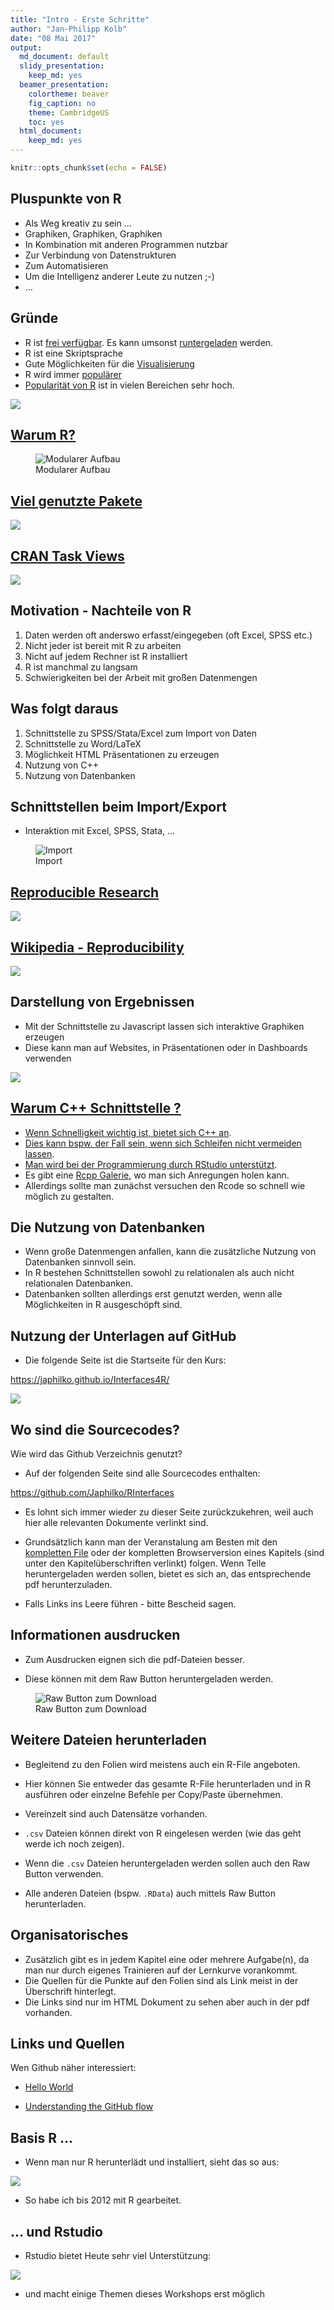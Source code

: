 ```yaml
---
title: "Intro - Erste Schritte"
author: "Jan-Philipp Kolb"
date: "08 Mai 2017"
output:
  md_document: default
  slidy_presentation: 
    keep_md: yes
  beamer_presentation:
    colortheme: beaver
    fig_caption: no
    theme: CambridgeUS
    toc: yes
  html_document:
    keep_md: yes
---
```


```r
knitr::opts_chunk$set(echo = FALSE)
```


## Pluspunkte von R

- Als Weg kreativ zu sein ...
- Graphiken, Graphiken, Graphiken
- In Kombination mit anderen Programmen nutzbar
- Zur Verbindung von Datenstrukturen
- Zum Automatisieren
- Um die Intelligenz anderer Leute zu nutzen ;-)
- ...

## Gründe

- R ist [frei verfügbar](https://www.r-project.org/). Es kann umsonst [runtergeladen](http://www.inside-r.org/why-use-r) werden.
- R ist eine Skriptsprache 
- Gute Möglichkeiten für die [Visualisierung](http://www.sr.bham.ac.uk/~ajrs/R/r-gallery.html) 
- R wird immer [populärer](https://twitter.com/josiahjdavis/status/559778930476220418)
- [Popularität von R](http://blog.revolutionanalytics.com/popularity/) ist in vielen Bereichen sehr hoch.

![](http://d287f0h5fel5hu.cloudfront.net/blog/wp-content/uploads/2013/06/bar-learn-r-img11.png)


## [Warum R?](http://stats.idre.ucla.edu/r/seminars/intro/)

![Modularer Aufbau](figure/ModularerAufbau.PNG)


## [Viel genutzte Pakete](https://gallery.shinyapps.io/cran-gauge/)

![](figure/CRANdownloads.PNG)


## [CRAN Task Views](https://cran.r-project.org/web/views/)

![](figure/CRANTaskviews.PNG)


## Motivation - Nachteile von R

1. Daten werden oft anderswo erfasst/eingegeben (oft Excel, SPSS etc.)
2. Nicht jeder ist bereit mit R zu arbeiten 
3. Nicht auf jedem Rechner ist R installiert
4. R ist manchmal zu langsam
5. Schwierigkeiten bei der Arbeit mit großen Datenmengen

## Was folgt daraus

1. Schnittstelle zu SPSS/Stata/Excel zum Import von Daten
2. Schnittstelle zu Word/LaTeX
3. Möglichkeit HTML Präsentationen zu erzeugen
4. Nutzung von C++
5. Nutzung von Datenbanken

## Schnittstellen beim Import/Export

- Interaktion mit Excel, SPSS, Stata, ...

![Import](figure/Import.PNG)

## [Reproducible Research](http://www.statsmakemecry.com/smmctheblog/the-time-for-reproducible-research-is-now)

![](figure/MiracleOccursImage.png)

## [Wikipedia - Reproducibility](https://en.wikipedia.org/wiki/Reproducibility)

![](figure/Spectrum_of_reproducible_research.png)


## Darstellung von Ergebnissen

- Mit der Schnittstelle zu Javascript lassen sich interaktive Graphiken erzeugen
- Diese kann man auf Websites, in Präsentationen oder in Dashboards verwenden


![](figure/visNetwork.jpg)


## [Warum C++ Schnittstelle ?](http://dirk.eddelbuettel.com/papers/rcpp_workshop_introduction_user2012.pdf)

- [Wenn Schnelligkeit wichtig ist, bietet sich C++ an](http://www.stat.berkeley.edu/scf/paciorek-cppWorkshop.pdf).
- [Dies kann bspw. der Fall sein, wenn sich Schleifen nicht vermeiden lassen](https://www.r-bloggers.com/calling-c-from-r-using-rcpp/).
- [Man wird bei der Programmierung durch RStudio unterstützt](https://support.rstudio.com/hc/en-us/articles/200486088-Using-Rcpp-with-RStudio).
- Es gibt eine [Rcpp Galerie](http://gallery.rcpp.org/), wo man sich Anregungen holen kann.
- Allerdings sollte man zunächst versuchen den Rcode so schnell wie möglich zu gestalten.

## Die Nutzung von Datenbanken

- Wenn große Datenmengen anfallen, kann die zusätzliche Nutzung von Datenbanken sinnvoll sein.
- In R bestehen Schnittstellen sowohl zu relationalen als auch nicht relationalen Datenbanken.
- Datenbanken sollten allerdings erst genutzt werden, wenn alle Möglichkeiten in R ausgeschöpft sind. 

## Nutzung der Unterlagen auf GitHub

-   Die folgende Seite ist die Startseite für den Kurs:

<https://japhilko.github.io/Interfaces4R/>

![](figure/Interfaces4r.PNG)

## Wo sind die Sourcecodes?

Wie wird das Github Verzeichnis genutzt?

-   Auf der folgenden Seite sind alle Sourcecodes enthalten:

<https://github.com/Japhilko/RInterfaces>

- Es lohnt sich immer wieder zu dieser Seite zurückzukehren, weil auch hier alle relevanten Dokumente verlinkt sind.

- Grundsätzlich kann man der Veranstalung am Besten mit den [kompletten File](https://github.com/Japhilko/RInterfaces/blob/master/slides/RInterfaces_all2g.md) oder der kompletten Browserversion eines Kapitels (sind unter den Kapitelüberschriften verlinkt) folgen. Wenn Teile heruntergeladen werden sollen, bietet es sich an, das entsprechende pdf herunterzuladen.

- Falls Links ins Leere führen - bitte Bescheid sagen.

## Informationen ausdrucken

-   Zum Ausdrucken eignen sich die pdf-Dateien besser. 

-   Diese können mit dem Raw Button heruntergeladen werden. 

![Raw Button zum Download](https://raw.githubusercontent.com/Japhilko/GeoData/master/2016/slides/figure/GithubDownload.bmp)

## Weitere Dateien herunterladen

- Begleitend zu den Folien wird meistens auch ein R-File angeboten. 

- Hier können Sie entweder das gesamte R-File herunterladen und in R ausführen oder einzelne Befehle per Copy/Paste übernehmen.

- Vereinzelt sind auch Datensätze vorhanden. 

- `.csv` Dateien können direkt von R eingelesen werden (wie das geht werde ich noch zeigen).

- Wenn die `.csv` Dateien heruntergeladen werden sollen auch den Raw Button verwenden.

- Alle anderen Dateien (bspw. `.RData`) auch mittels Raw Button herunterladen.

## Organisatorisches

- Zusätzlich gibt es in jedem Kapitel eine oder mehrere Aufgabe(n), da man nur durch eigenes Trainieren auf der Lernkurve vorankommt.
- Die Quellen für die Punkte auf den Folien sind als Link meist in der Überschrift hinterlegt.
- Die Links sind nur im HTML Dokument zu sehen aber auch in der pdf vorhanden.

## Links und Quellen


Wen Github näher interessiert:

- [Hello World](https://guides.github.com/activities/hello-world/)

- [Understanding the GitHub flow](https://guides.github.com/introduction/flow/)

## Basis R ...

- Wenn man nur R herunterlädt und installiert, sieht das so aus:

![](figure/BasisR.PNG)

- So habe ich bis 2012 mit R gearbeitet.

## ... und Rstudio

- Rstudio bietet Heute sehr viel Unterstützung:

![](http://rprogramming.net/wp-content/uploads/2012/10/RStudio-Screenshot.png)

- und macht einige Themen dieses Workshops erst möglich

